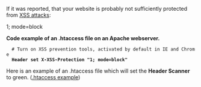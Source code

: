 If it was reported, that your website is probably not sufficiently protected from [https://en.wikipedia.org/wiki/Cross-site_scripting XSS attacks]:

1; mode=block

'''Code example of an .htaccess file on an Apache webserver.'''

   # Turn on XSS prevention tools, activated by default in IE and Chrome
   '''Header set X-XSS-Protection "1; mode=block"'''

Here is an example of an .htaccess file which will set the '''Header Scanner''' to green.
([[Htaccess/EN|.htaccess example]])